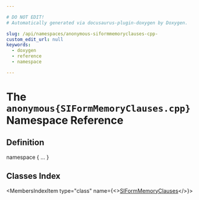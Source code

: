 ```yaml
---

# DO NOT EDIT!
# Automatically generated via docusaurus-plugin-doxygen by Doxygen.

slug: /api/namespaces/anonymous-siformmemoryclauses-cpp-
custom_edit_url: null
keywords:
  - doxygen
  - reference
  - namespace

---
```





# The `anonymous{SIFormMemoryClauses.cpp}` Namespace Reference

<DoxygenPage pluginConfig={pluginConfig}>



## Definition

<CodeBlock>namespace &#123; ... &#125;</CodeBlock>

## Classes Index

<MembersIndex>

<MembersIndexItem
  type="class"
  name={<><a href="/docs/api/classes/anonymous-namespace-siformmemoryclauses-cpp-/siformmemoryclauses">SIFormMemoryClauses</a></>}>
</MembersIndexItem>

</MembersIndex>


</DoxygenPage>
